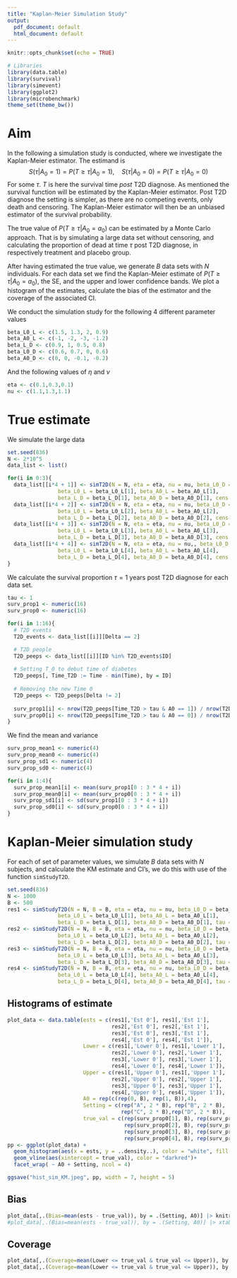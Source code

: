 ```yaml
---
title: "Kaplan-Meier Simulation Study"
output:
  pdf_document: default
  html_document: default
---
```



```r
knitr::opts_chunk$set(echo = TRUE)
```


```r
# Libraries
library(data.table)
library(survival)
library(simevent)
library(ggplot2)
library(microbenchmark)
theme_set(theme_bw())
```

# Aim

In the following a simulation study is conducted, where we investigate the Kaplan-Meier estimator. The estimand is
$$S(\tau | A_0 = 1) = P(T \geq \tau | A_0 = 1) , \quad S(\tau | A_0 = 0) = P(T \geq \tau | A_0 = 0)$$
For some $\tau$. $T$ is here the survival time *post* T2D diagnose. As mentioned the survival function will be estimated by the Kaplan-Meier estimator. Post T2D diagnose the setting is simpler, as there are no competing events, only death and censoring. The Kaplan-Meier estimator will then be an unbiased estimator of the survival probability. 

The true value of $P(T \geq \tau | A_0 = a_0)$ can be estimated by a Monte Carlo approach. That is by simulating a large data set without censoring, and calculating the proportion of dead at time $\tau$ post T2D diagnose, in respectively treatment and placebo group. 

After having estimated the true value, we generate $B$ data sets with $N$ individuals. For each data set we find the Kaplan-Meier estimate of $P(T \geq \tau | A_0 = a_0)$, the SE, and the upper and lower confidence bands. We plot a histogram of the estimates, calculate the bias of the estimator and the coverage of the associated CI. 

We conduct the simulation study for the following 4 different parameter values

```r
beta_L0_L <- c(1.5, 1.3, 2, 0.9)
beta_A0_L <- c(-1, -2, -3, -1.2)
beta_L_D <- c(0.9, 1, 0.5, 0.8)
beta_L0_D <- c(0.6, 0.7, 0, 0.6)
beta_A0_D <- c(0, 0, -0.1, -0.2)
```

And the following values of $\eta$ and $\nu$

```r
eta <- c(0.1,0.3,0.1)
nu <- c(1.1,1.3,1.1)
```

# True estimate

We simulate the large data

```r
set.seed(836)
N <- 2*10^5
data_list <- list()

for(i in 0:3){
  data_list[[i*4 + 1]] <- simT2D(N = N, eta = eta, nu = nu, beta_L0_D = beta_L0_D[1], 
                beta_L0_L = beta_L0_L[1], beta_A0_L = beta_A0_L[1], 
                beta_L_D = beta_L_D[1], beta_A0_D = beta_A0_D[1], cens = 0)
  data_list[[i*4 + 2]] <- simT2D(N = N, eta = eta, nu = nu, beta_L0_D = beta_L0_D[2], 
                beta_L0_L = beta_L0_L[2], beta_A0_L = beta_A0_L[2], 
                beta_L_D = beta_L_D[2], beta_A0_D = beta_A0_D[2], cens = 0)
  data_list[[i*4 + 3]] <- simT2D(N = N, eta = eta, nu = nu, beta_L0_D = beta_L0_D[3], 
                beta_L0_L = beta_L0_L[3], beta_A0_L = beta_A0_L[3], 
                beta_L_D = beta_L_D[3], beta_A0_D = beta_A0_D[3], cens = 0)
  data_list[[i*4 + 4]] <- simT2D(N = N, eta = eta, nu = nu,, beta_L0_D = beta_L0_D[4], 
                beta_L0_L = beta_L0_L[4], beta_A0_L = beta_A0_L[4], 
                beta_L_D = beta_L_D[4], beta_A0_D = beta_A0_D[4], cens = 0)
}
```

We calculate the survival proportion $\tau = 1$ years post T2D diagnose for each data set. 

```r
tau <- 1
surv_prop1 <- numeric(16)
surv_prop0 <- numeric(16)

for(i in 1:16){
  # T2D events
  T2D_events <- data_list[[i]][Delta == 2]

  # T2D people
  T2D_peeps <- data_list[[i]][ID %in% T2D_events$ID]
  
  # Setting T_0 to debut time of diabetes
  T2D_peeps[, Time_T2D := Time - min(Time), by = ID]
  
  # Removing the new Time 0
  T2D_peeps <- T2D_peeps[Delta != 2]
  
  surv_prop1[i] <- nrow(T2D_peeps[Time_T2D > tau & A0 == 1]) / nrow(T2D_peeps[A0 == 1]) 
  surv_prop0[i] <- nrow(T2D_peeps[Time_T2D > tau & A0 == 0]) / nrow(T2D_peeps[A0 == 0]) 
}
```

We find the mean and variance

```r
surv_prop_mean1 <- numeric(4)
surv_prop_mean0 <- numeric(4)
surv_prop_sd1 <- numeric(4)
surv_prop_sd0 <- numeric(4)

for(i in 1:4){
  surv_prop_mean1[i] <- mean(surv_prop1[0 : 3 * 4 + i])
  surv_prop_mean0[i] <- mean(surv_prop0[0 : 3 * 4 + i])
  surv_prop_sd1[i] <- sd(surv_prop1[0 : 3 * 4 + i])
  surv_prop_sd0[i] <- sd(surv_prop0[0 : 3 * 4 + i])
}

```

# Kaplan-Meier simulation study 

For each of set of parameter values, we simulate $B$ data sets with $N$ subjects, and calculate the KM estimate and CI's, we do this with use of the function `simStudyT2D`. 

```r
set.seed(836)
N <- 1000
B <- 500
res1 <- simStudyT2D(N = N, B = B, eta = eta, nu = nu, beta_L0_D = beta_L0_D[1], 
                beta_L0_L = beta_L0_L[1], beta_A0_L = beta_A0_L[1], 
                beta_L_D = beta_L_D[1], beta_A0_D = beta_A0_D[1], tau = tau)
res2 <- simStudyT2D(N = N, B = B, eta = eta, nu = nu, beta_L0_D = beta_L0_D[2], 
                beta_L0_L = beta_L0_L[2], beta_A0_L = beta_A0_L[2], 
                beta_L_D = beta_L_D[2], beta_A0_D = beta_A0_D[2], tau = tau)
res3 <- simStudyT2D(N = N, B = B, eta = eta, nu = nu, beta_L0_D = beta_L0_D[3], 
                beta_L0_L = beta_L0_L[3], beta_A0_L = beta_A0_L[3], 
                beta_L_D = beta_L_D[3], beta_A0_D = beta_A0_D[3], tau = tau)
res4 <- simStudyT2D(N = N, B = B, eta = eta, nu = nu, beta_L0_D = beta_L0_D[4], 
                beta_L0_L = beta_L0_L[4], beta_A0_L = beta_A0_L[4], 
                beta_L_D = beta_L_D[4], beta_A0_D = beta_A0_D[4], tau = tau)
```

## Histograms of estimate

```r
plot_data <- data.table(ests = c(res1[,'Est 0'], res1[,'Est 1'], 
                                 res2[,'Est 0'], res2[,'Est 1'],
                                 res3[,'Est 0'], res3[,'Est 1'],
                                 res4[,'Est 0'], res4[,'Est 1']),
                        Lower = c(res1[,'Lower 0'], res1[,'Lower 1'], 
                                 res2[,'Lower 0'], res2[,'Lower 1'],
                                 res3[,'Lower 0'], res3[,'Lower 1'],
                                 res4[,'Lower 0'], res4[,'Lower 1']),
                        Upper = c(res1[,'Upper 0'], res1[,'Upper 1'], 
                                 res2[,'Upper 0'], res2[,'Upper 1'],
                                 res3[,'Upper 0'], res3[,'Upper 1'],
                                 res4[,'Upper 0'], res4[,'Upper 1']),
                        A0 = rep(c(rep(0, B), rep(1, B)),4),
                        Setting = c(rep("A", 2 * B), rep("B", 2 * B), 
                                    rep("C", 2 * B),rep("D", 2 * B)),
                        true_val = c(rep(surv_prop0[1], B), rep(surv_prop1[1],B),
                                     rep(surv_prop0[2], B), rep(surv_prop1[2],B),
                                     rep(surv_prop0[3], B), rep(surv_prop1[3],B),
                                     rep(surv_prop0[4], B), rep(surv_prop1[4],B)))
pp <- ggplot(plot_data) +
  geom_histogram(aes(x = ests, y = ..density..), color = "white", fill = "steelblue")+
  geom_vline(aes(xintercept = true_val), color = "darkred")+
  facet_wrap( ~ A0 + Setting, ncol = 4)

ggsave("hist_sim_KM.jpeg", pp, width = 7, height = 5)
```

## Bias

```r
plot_data[,.(Bias=mean(ests - true_val)), by = .(Setting, A0)] |> knitr::kable()
#plot_data[,.(Bias=mean(ests - true_val)), by = .(Setting, A0)] |> xtable::xtable()
```

## Coverage

```r
plot_data[,.(Coverage=mean(Lower <= true_val & true_val <= Upper)), by = .(Setting, A0)] |> knitr::kable()
plot_data[,.(Coverage=mean(Lower <= true_val & true_val <= Upper)), by = .(Setting, A0)] |> xtable::xtable()

```



